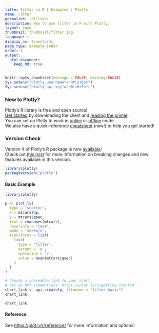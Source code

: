 ```yaml
---
title: Filter in R | Examples | Plotly
name: Filter
permalink: r/filter/
description: How to use filter in R with Plotly.
layout: base
thumbnail: thumbnail/filter.jpg
language: r
display_as: transforms
page_type: example_index
order: 1
output:
  html_document:
    keep_md: true
---
```


```r
knitr::opts_chunk$set(message = FALSE, warning=FALSE)
Sys.setenv("plotly_username"="RPlotBot")
Sys.setenv("plotly_api_key"="q0lz6r5efr")
```

### New to Plotly?

Plotly's R library is free and open source!<br>
[Get started](https://plot.ly/r/getting-started/) by downloading the client and [reading the primer](https://plot.ly/r/getting-started/).<br>
You can set up Plotly to work in [online](https://plot.ly/r/getting-started/#hosting-graphs-in-your-online-plotly-account) or [offline](https://plot.ly/r/offline/) mode.<br>
We also have a quick-reference [cheatsheet](https://images.plot.ly/plotly-documentation/images/r_cheat_sheet.pdf) (new!) to help you get started!

### Version Check

Version 4 of Plotly's R package is now [available](https://plot.ly/r/getting-started/#installation)!<br>
Check out [this post](http://moderndata.plot.ly/upgrading-to-plotly-4-0-and-above/) for more information on breaking changes and new features available in this version.

```r
library(plotly)
packageVersion('plotly')
```

#### Basic Example

```r
library(plotly)

p <- plot_ly(
  type = 'scatter',
  x = mtcars$hp,
  y = mtcars$qsec,
  text = rownames(mtcars),
  hoverinfo = 'text',
  mode = 'markers',
  transforms = list(
    list(
      type = 'filter',
      target = 'y',
      operation = '>',
      value = mean(mtcars$qsec)
    )
  )
)

# Create a shareable link to your chart
# Set up API credentials: https://plot.ly/r/getting-started
chart_link <- api_create(p, filename = "filter-basic")
chart_link
```

``` r
chart_link
```

#### Reference

See [https://plot.ly/r/reference/](https://plot.ly/r/reference/) for more information and options!
